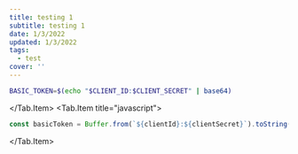 ```yaml
---
title: testing 1
subtitle: testing 1
date: 1/3/2022
updated: 1/3/2022
tags:
  - test
cover: ''
---
```


<Callstack />

<Tab>
  <Tab.Item title="shell">

```bash {1}
BASIC_TOKEN=$(echo "$CLIENT_ID:$CLIENT_SECRET" | base64)
```

  </Tab.Item>
  <Tab.Item title="javascript">

```js {1}
const basicToken = Buffer.from(`${clientId}:${clientSecret}`).toString('base64')
```

  </Tab.Item>
</Tab>
